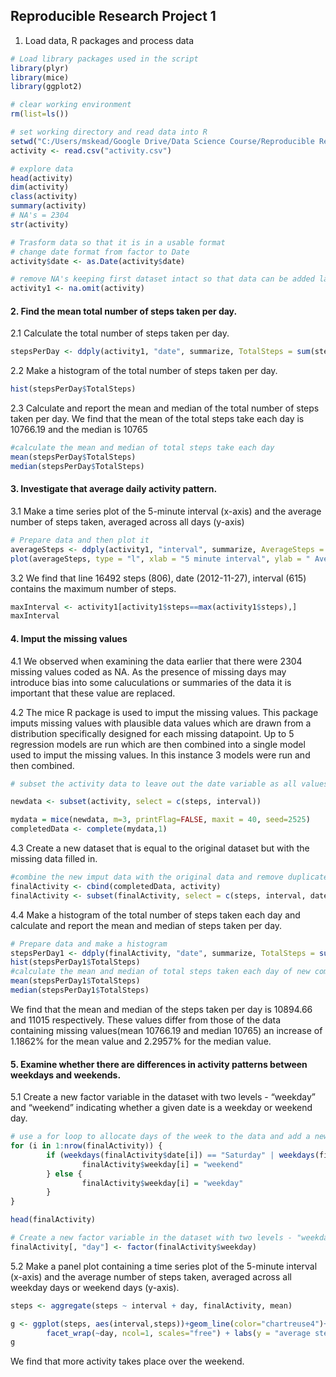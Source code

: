 ## Reproducible Research Project 1

1. Load data, R packages and process data

```r
# Load library packages used in the script
library(plyr)
library(mice)
library(ggplot2)

# clear working environment
rm(list=ls())

# set working directory and read data into R
setwd("C:/Users/mskead/Google Drive/Data Science Course/Reproducible Research")
activity <- read.csv("activity.csv")

# explore data
head(activity)
dim(activity)
class(activity)
summary(activity)
# NA's = 2304 
str(activity)

# Trasform data so that it is in a usable format
# change date format from factor to Date
activity$date <- as.Date(activity$date)

# remove NA's keeping first dataset intact so that data can be added later
activity1 <- na.omit(activity)
```

#### 2. Find the mean total number of steps taken per day.

  2.1 Calculate the total number of steps taken per day.
```r
stepsPerDay <- ddply(activity1, "date", summarize, TotalSteps = sum(steps))

```

  2.2 Make a histogram of the total number of steps taken per day.

```r
hist(stepsPerDay$TotalSteps)
```
  2.3 Calculate and report the mean and median of the total number of steps taken
  per day. We find that the mean of the total steps take each day is 10766.19 and
  the median is 10765

```r
#calculate the mean and median of total steps take each day
mean(stepsPerDay$TotalSteps)
median(stepsPerDay$TotalSteps)
```

#### 3. Investigate that average daily activity pattern.

  3.1 Make a time series plot of the 5-minute interval (x-axis) and the average
  number of steps taken, averaged across all days (y-axis)

```r
# Prepare data and then plot it
averageSteps <- ddply(activity1, "interval", summarize, AverageSteps = mean(steps))
plot(averageSteps, type = "l", xlab = "5 minute interval", ylab = " Average number of steps")

```

  3.2 We find that line 16492 steps (806), date (2012-11-27), interval (615)
  contains the maximum number of steps.

```r
maxInterval <- activity1[activity1$steps==max(activity1$steps),]
maxInterval
```

#### 4. Imput the missing values

  4.1 We observed when examining the data earlier that there were 2304 missing
  values coded as NA. As the presence of missing days may introduce bias into some
  caluculations or summaries of the data it is important that these value are
  replaced.

  4.2 The mice R package  is used to imput the missing values. This package imputs
  missing values with plausible data values which are drawn from a distribution
  specifically designed for each missing datapoint. Up to 5 regression models are
  run which are then combined into a single model used to imput the missing
  values. In this instance 3 models were run and then combined.

```r
# subset the activity data to leave out the date variable as all values have to be numeric and use the mice package to replace NA values 

newdata <- subset(activity, select = c(steps, interval))

mydata = mice(newdata, m=3, printFlag=FALSE, maxit = 40, seed=2525)
completedData <- complete(mydata,1)
```

  4.3 Create a new dataset that is equal to the original dataset but with the
  missing data filled in.

```r
#combine the new imput data with the original data and remove duplicate columns
finalActivity <- cbind(completedData, activity)
finalActivity <- subset(finalActivity, select = c(steps, interval, date))
```

  4.4 Make a histogram of the total number of steps taken each day and calculate
  and report the mean and median of steps taken per day.

```r
# Prepare data and make a histogram
stepsPerDay1 <- ddply(finalActivity, "date", summarize, TotalSteps = sum(steps))
hist(stepsPerDay1$TotalSteps)
#calculate the mean and median of total steps taken each day of new completed dataset
mean(stepsPerDay1$TotalSteps)
median(stepsPerDay1$TotalSteps)
```

We find that the mean and median of the steps taken per day is 10894.66 and 11015 respectively. These values differ from those of the data containing missing values(mean 10766.19 and median 10765) an increase of 1.1862% for the mean value and 2.2957% for the median value.

#### 5. Examine whether there are differences in activity patterns between weekdays and weekends.

  5.1 Create a new factor variable in the dataset with two levels - "weekday" and
  "weekend" indicating whether a given date is a weekday or weekend day.

```r
# use a for loop to allocate days of the week to the data and add a new weekday column
for (i in 1:nrow(finalActivity)) {
        if (weekdays(finalActivity$date[i]) == "Saturday" | weekdays(finalActivity$date[i]) == "Sunday") {
                finalActivity$weekday[i] = "weekend"
        } else {
                finalActivity$weekday[i] = "weekday"
        }
}

head(finalActivity)

# Create a new factor variable in the dataset with two levels - "weekday" and "weekend" indicating whether a given date is a weekday or weekend day. 
finalActivity[, "day"] <- factor(finalActivity$weekday)
```

  5.2 Make a panel plot containing a time series plot of the 5-minute interval
  (x-axis) and the average number of steps taken, averaged across all weekday days
  or weekend days (y-axis).

```r
steps <- aggregate(steps ~ interval + day, finalActivity, mean)

g <- ggplot(steps, aes(interval,steps))+geom_line(color="chartreuse4")+
        facet_wrap(~day, ncol=1, scales="free") + labs(y = "average steps taken", title = 'Comparison of acitivty during the week and weekend') + theme(plot.title = element_text(size=12, face="bold"))
g
```


We find that more activity takes place over the weekend.
